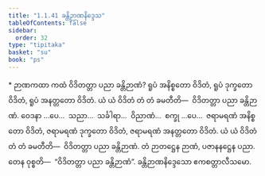 ```yaml
---
title: "1.1.41 ခန္တိဉာဏနိဒ္ဒေသ"
tableOfContents: false
sidebar:
  order: 32
type: "tipitaka"
basket: "su"
book: "ps"
---
```



<DynamicBreadcrumb />

<Paragraph type="center" book="ps">
* ဉာဏကထာ
</Paragraph>


<Division number="92" book="ps" e="ch" v="26" p="102">

<Paragraph number="604" book="ps">
ကထံ ဝိဒိတတ္တာ ပညာ ခန္တိဉာဏံ? ရူပံ အနိစ္စတော ဝိဒိတံ, ရူပံ ဒုက္ခတော ဝိဒိတံ, ရူပံ အနတ္တတော ဝိဒိတံ. ယံ ယံ ဝိဒိတံ တံ တံ ခမတီတိ—  ဝိဒိတတ္တာ ပညာ ခန္တိဉာဏံ. ဝေဒနာ …ပေ…  သညာ…  သင်္ခါရာ…  ဝိညာဏံ…  စက္ခု …ပေ…  ဇရာမရဏံ အနိစ္စတော ဝိဒိတံ, ဇရာမရဏံ ဒုက္ခတော ဝိဒိတံ, ဇရာမရဏံ အနတ္တတော ဝိဒိတံ. ယံ ယံ ဝိဒိတံ တံ တံ ခမတီတိ—  ဝိဒိတတ္တာ ပညာ ခန္တိဉာဏံ. တံ ဉာတဋ္ဌေန ဉာဏံ, ပဇာနနဋ္ဌေန ပညာ. တေန ဝုစ္စတိ—  “ဝိဒိတတ္တာ ပညာ ခန္တိဉာဏံ”.

</Paragraph>
</Division>

<Paragraph number="605" type="center" book="ps">
ခန္တိဉာဏနိဒ္ဒေသော ဧကစတ္တာလီသမော.
</Paragraph>